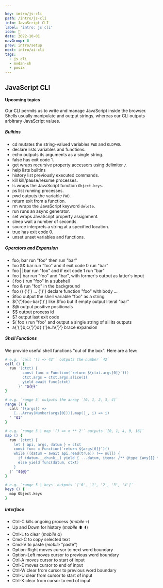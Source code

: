 ```yaml
---

key: intro/js-cli
path: /intro/js-cli
info: JavaScript CLI
label: 'intro: js cli'
icon: 🚧
date: 2022-10-01
navGroup: 0
prev: intro/setup
next: intro/ai-cli
tags:
  - js cli
  - mvdan-sh
  - posix
---
```



## JavaScript CLI

<!-- TODO Windows Ctrl-C etc? -->

<aside title="upcoming-article">

#### Upcoming topics

Our CLI permits us to write and manage JavaScript inside the browser.
Shells usually manipulate and output strings, whereas our CLI outputs arbitrary JavaScript values.

##### Builtins

- <InlineCode>cd</InlineCode> mutates the string-valued variables <code>PWD</code> and <code>OLDPWD</code>.
- <InlineCode>declare</InlineCode> lists variables and functions.
- <InlineCode>echo</InlineCode> outputs its arguments as a single string.
- <InlineCode>false</InlineCode> has exit code 1.
- <InlineCode>get</InlineCode> wraps recursive <a href="https://developer.mozilla.org/en-US/docs/Web/JavaScript/Reference/Operators/Property_accessors">property accessors</a> using delimiter <code>/</code>.
- <InlineCode>help</InlineCode> lists builtins
- <InlineCode>history</InlineCode> list previously executed commands.
- <InlineCode>kill</InlineCode> kill/pause/resume processes.
- <InlineCode>ls</InlineCode> wraps the JavaScript function <code>Object.keys</code>.
- <InlineCode>ps</InlineCode> list running processes.
- <InlineCode>pwd</InlineCode> outputs the variable <code>PWD</code>.
- <InlineCode>return</InlineCode> exit from a function.
- <InlineCode>rm</InlineCode> wraps the JavaScript keyword <code>delete</code>.
- <InlineCode>run</InlineCode> runs an async generator.
- <InlineCode>set</InlineCode> wraps JavaScript property assignment.
- <InlineCode>sleep</InlineCode> wait a number of seconds.
- <InlineCode>source</InlineCode> interprets a string at a specified location.
- <InlineCode>true</InlineCode> has exit code 0.
- <InlineCode>unset</InlineCode> unset variables and functions.

##### Operators and Expansion

- <InlineCode>foo; bar</InlineCode> run "foo" then run "bar"
- <InlineCode>foo &amp;&amp; bar</InlineCode> run "foo" and if exit code 0 run "bar"
- <InlineCode>foo || bar</InlineCode> run "foo" and if exit code 1 run "bar"
- <InlineCode>foo | bar</InlineCode> run "foo" and "bar", with former's output as latter's input
- <InlineCode>( foo )</InlineCode> run "foo" in a subshell
- <InlineCode>foo &amp;</InlineCode> run "foo" in the background
- <InlineCode>foo () {'{'} ... {'}'}</InlineCode> declare function "foo" with body ...
- <InlineCode>$foo</InlineCode> output the shell variable "foo" as a string
- <InlineCode>${'{'}foo:-bar{'}'}</InlineCode> like $foo but if empty output literal "bar"
- <InlineCode>$@</InlineCode> output positive positionals
- <InlineCode>$$</InlineCode> output process id
- <InlineCode>$?</InlineCode> output last exit code
- <InlineCode>$( foo )</InlineCode> run "foo" and output a single string of all its outputs
- <InlineCode>a{'{'}b,c{'}'}d{'{'}e..h{'}'}</InlineCode> brace expansion

##### Shell Functions

We provide useful shell functions "out of the box".
Here are a few:

```bash
# e.g. `call '() => 42'` outputs the number `42`
call () {
  run '(ctxt) {
        const func = Function(`return ${ctxt.args[0]}`)()
        ctxt.args = ctxt.args.slice(1)
        yield await func(ctxt)
      }' "${@}"
}

# e.g. `range 5` outputs the array `[0, 1, 2, 3, 4]`
range () {
  call '({args}) =>
    [...Array(Number(args[0]))].map((_, i) => i)
  ' "$1" 
}

# e.g. `range 5 | map '() => x ** 2'` outputs `[0, 1, 4, 9, 16]`
map () {
  run '(ctxt) {
    let { api, args, datum } = ctxt
    const func = Function(`return ${args[0]}`)()
    while ((datum = await api.read(true)) !== null) {
      if (datum.__chunk__) yield { ...datum, items: /** @type {any[]} */ (datum.items).map(x => func(x, ctxt)) }
      else yield func(datum, ctxt)
    }
  }' "${@}"
}

# e.g. `range 5 | keys` outputs `['0', '1', '2', '3', '4']`
keys () {
  map Object.keys
}
```

##### Interface

- Ctrl-C kills ongoing process (_mobile_ 💀)
- Up and Down for history (_mobile_ ⬆️ ⬇️)
- Ctrl-L to clear (_mobile_ ∅)
- Cmd-C to copy selected text
- Cmd-V to paste (_mobile_ "paste")
- Option-Right moves cursor to next word boundary
- Option-Left moves cursor to previous word boundary
- Ctrl-A moves cursor to start of input
- Ctrl-E moves cursor to end of input
- Ctrl-W clear from cursor to previous word boundary
- Ctrl-U clear from cursor to start of input
- Ctrl-K clear from cursor to end of input


</aside>
